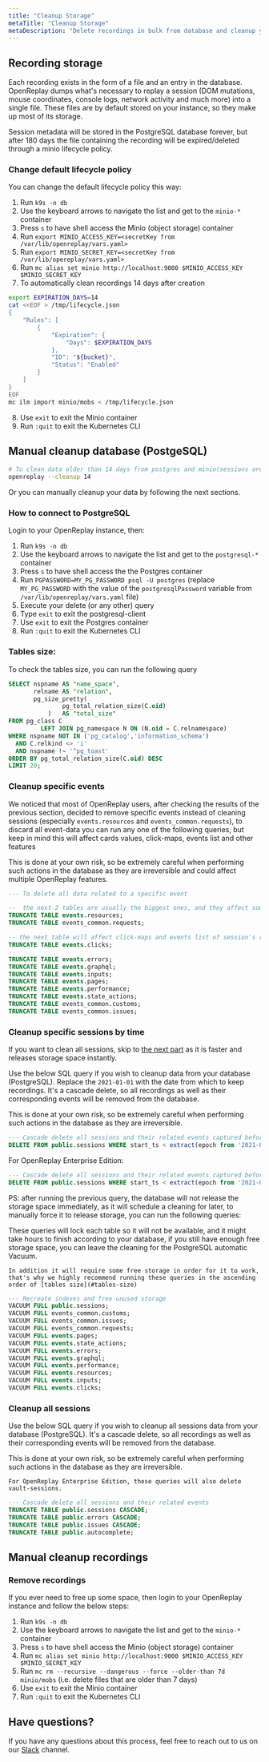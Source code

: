 ```yaml
---
title: "Cleanup Storage"
metaTitle: "Cleanup Storage"
metaDescription: "Delete recordings in bulk from database and cleanup your storage."
---
```


## Recording storage

Each recording exists in the form of a file and an entry in the database. OpenReplay dumps what's necessary to replay a session (DOM mutations, mouse coordinates, console logs, network activity and much more) into a single file. These files are by default stored on your instance, so they make up most of its storage.

Session metadata will be stored in the PostgreSQL database forever, but after 180 days the file containing the recording will be expired/deleted through a minio lifecycle policy.

### Change default lifecycle policy

You can change the default lifecycle policy this way:

1. Run `k9s -n db`
2. Use the keyboard arrows to navigate the list and get to the `minio-*` container
3. Press `s` to have shell access the Minio (object storage) container
4. Run `export MINIO_ACCESS_KEY=<secretKey from /var/lib/openreplay/vars.yaml>`
5. Run `export MINIO_SECRET_KEY=<secretKey from /var/lib/opereplay/vars.yaml>`
6. Run `mc alias set minio http://localhost:9000 $MINIO_ACCESS_KEY $MINIO_SECRET_KEY`
7. To automatically clean recordings 14 days after creation

```bash
export EXPIRATION_DAYS=14
cat <<EOF > /tmp/lifecycle.json
{
    "Rules": [
        {
            "Expiration": {
                "Days": $EXPIRATION_DAYS
            },
            "ID": "${bucket}",
            "Status": "Enabled"
        }
    ]
}
EOF
mc ilm import minio/mobs < /tmp/lifecycle.json
```

8. Use `exit` to exit the Minio container
9. Run `:quit` to exit the Kubernetes CLI

## Manual cleanup database (PostgeSQL)

```bash
# To clean data older than 14 days from postgres and minio(sessions are recorded)
openreplay --cleanup 14
```

Or you can manually cleanup your data by following the next sections.

### How to connect to PostgreSQL

Login to your OpenReplay instance, then:

1. Run `k9s -n db`
2. Use the keyboard arrows to navigate the list and get to the `postgresql-*` container
3. Press `s` to have shell access the the Postgres container
4. Run `PGPASSWORD=MY_PG_PASSWORD psql -U postgres` (replace `MY_PG_PASSWORD` with the value of the `postgresqlPassword` variable from `/var/lib/openreplay/vars.yaml` file)
5. Execute your delete (or any other) query
6. Type `exit` to exit the postgresql-client
7. Use `exit` to exit the Postgres container
8. Run `:quit` to exit the Kubernetes CLI

### Tables size:

To check the tables size, you can run the following query

```sql
SELECT nspname AS "name_space",
       relname AS "relation",
       pg_size_pretty(
               pg_total_relation_size(C.oid)
           )   AS "total_size"
FROM pg_class C
         LEFT JOIN pg_namespace N ON (N.oid = C.relnamespace)
WHERE nspname NOT IN ('pg_catalog','information_schema')
  AND C.relkind <> 'i'
  AND nspname !~ '^pg_toast'
ORDER BY pg_total_relation_size(C.oid) DESC
LIMIT 20;
```

### Cleanup specific events

We noticed that most of OpenReplay users, after checking the results of the previous section, decided to remove specific events instead of cleaning sessions (especially `events.resources` and `events_common.requests`),
to discard all event-data you can run any one of the following queries, but keep in mind this will affect cards values, click-maps, events list and other features 

<Aside type="caution">
	This is done at your own risk, so be extremely careful when performing such actions in the database as they are irreversible and could affect multiple OpenReplay features.
</Aside>

```sql
--- To delete all data related to a specific event

--  the next 2 tables are usually the biggest ones, and they affect some cards only
TRUNCATE TABLE events.resources;
TRUNCATE TABLE events_common.requests;

-- the next table will affect click-maps and events list of session's replay
TRUNCATE TABLE events.clicks;

TRUNCATE TABLE events.errors;
TRUNCATE TABLE events.graphql;
TRUNCATE TABLE events.inputs;
TRUNCATE TABLE events.pages;
TRUNCATE TABLE events.performance;
TRUNCATE TABLE events.state_actions;
TRUNCATE TABLE events_common.customs;
TRUNCATE TABLE events_common.issues;
```

### Cleanup specific sessions by time

If you want to clean all sessions, skip to [the next part](#cleanup-all-sessions) as it is faster and releases storage space instantly.

Use the below SQL query if you wish to cleanup data from your database (PostgreSQL). Replace the `2021-01-01` with the date from which to keep recordings. It's a cascade delete, so all recordings as well as their corresponding events will be removed from the database.

<Aside type="caution">
	This is done at your own risk, so be extremely careful when performing such actions in the database as they are irreversible.
</Aside>

```sql
--- Cascade delete all sessions and their related events captured before Jan 1st, 2021
DELETE FROM public.sessions WHERE start_ts < extract(epoch from '2021-01-01'::date) * 1000;
```

For OpenReplay Enterprise Edition:

```sql
--- Cascade delete all sessions and their related events captured before Jan 1st, 2021
DELETE FROM public.sessions WHERE start_ts < extract(epoch from '2021-01-01'::date) * 1000 AND session_id NOT IN (SELECT session_id FROM user_favorite_sessions);
```
PS: after running the previous query, the database will not release the storage space immediately, as it will schedule a cleaning for later, to manually force it to release storage, you can run the following queries:

<Aside type="note">
	These queries will lock each table so it will not be available, and it might take hours to finish
	according to your database, if you still have enough free storage space, you can leave the cleaning for the PostgreSQL automatic Vacuum.
	
	In addition it will require some free storage in order for it to work, that's why we highly recommend running these queries in the ascending order of [tables size](#tables-size)
</Aside>

```sql
--- Recreate indexes and free unused storage
VACUUM FULL public.sessions;
VACUUM FULL events_common.customs;
VACUUM FULL events_common.issues;
VACUUM FULL events_common.requests;
VACUUM FULL events.pages;
VACUUM FULL events.state_actions;
VACUUM FULL events.errors;
VACUUM FULL events.graphql;
VACUUM FULL events.performance;
VACUUM FULL events.resources;
VACUUM FULL events.inputs;
VACUUM FULL events.clicks;
```

### Cleanup all sessions
Use the below SQL query if you wish to cleanup all sessions data from your database (PostgreSQL). It's a cascade delete, so all recordings as well as their corresponding events will be removed from the database.

<Aside type="caution">
	This is done at your own risk, so be extremely careful when performing such actions in the database as they are irreversible.
	
	For OpenReplay Enterprise Edition, these queries will also delete vault-sessions.
</Aside>

```sql
--- Cascade delete all sessions and their related events 
TRUNCATE TABLE public.sessions CASCADE;
TRUNCATE TABLE public.errors CASCADE;
TRUNCATE TABLE public.issues CASCADE;
TRUNCATE TABLE public.autocomplete;
```

## Manual cleanup recordings

### Remove recordings

If you ever need to free up some space, then login to your OpenReplay instance and follow the below steps:

1. Run `k9s -n db`
2. Use the keyboard arrows to navigate the list and get to the `minio-*` container
3. Press `s` to have shell access the Minio (object storage) container
4. Run `mc alias set minio http://localhost:9000 $MINIO_ACCESS_KEY $MINIO_SECRET_KEY`
5. Run `mc rm --recursive --dangerous --force --older-than 7d minio/mobs` (i.e. delete files that are older than 7 days)
6. Use `exit` to exit the Minio container
7. Run `:quit` to exit the Kubernetes CLI

## Have questions?
If you have any questions about this process, feel free to reach out to us on our [Slack](https://slack.openreplay.com) channel.
